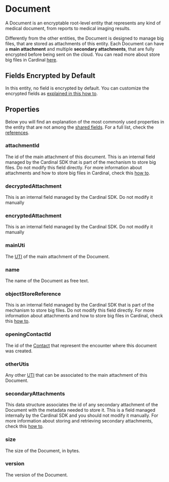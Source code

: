# Document

A Document is an encryptable root-level entity that represents any kind of medical document, from reports to medical imaging
results. 

Differently from the other entities, the Document is designed to manage big files, that are stored as attachments of this
entity. Each Document can have a **main attachment** and multiple **secondary attachments**, that are fully encrypted
before being sent on the cloud. You can read more about store big files in Cardinal [here](/how-to/store-unstructured-data).

## Fields Encrypted by Default
In this entity, no field is encrypted by default. You can customize the encrypted fields as [explained in this how to](/nsdk/how-to/initialize-the-sdk/configure-what-to-encrypt).

## Properties

Below you will find an explanation of the most commonly used properties in the entity that are not among the
[shared fields](/nsdk/explanations/data-model/#shared-fields). For a full list, check the [references](TODO).

### attachmentId
The id of the main attachment of this document. This is an internal field managed by the Cardinal SDK that is part of 
the mechanism to store big files. Do not modify this field directly. For more information about attachments and how to 
store big files in Cardinal, check this [how to](/how-to/store-unstructured-data).

### decryptedAttachment
This is an internal field managed by the Cardinal SDK. Do not modify it manually

### encryptedAttachment
This is an internal field managed by the Cardinal SDK. Do not modify it manually

### mainUti
The [UTI](https://developer.apple.com/library/archive/documentation/FileManagement/Conceptual/understanding_utis/understand_utis_conc/understand_utis_conc.html#//apple_ref/doc/uid/TP40001319-CH202-CHDHIJDE)
of the main attachment of the Document.

### name
The name of the Document as free text.

### objectStoreReference
This is an internal field managed by the Cardinal SDK that is part of the mechanism to store big files. Do not modify
this field directly. For more information about attachments and how to store big files in Cardinal, check this
[how to](/how-to/store-unstructured-data).

### openingContactId
The id of the [Contact](/nsdk/explanations/data-model/contact) that represent the encounter where this document was 
created.

### otherUtis
Any other [UTI](https://developer.apple.com/library/archive/documentation/FileManagement/Conceptual/understanding_utis/understand_utis_conc/understand_utis_conc.html#//apple_ref/doc/uid/TP40001319-CH202-CHDHIJDE)
that can be associated to the main attachment of this Document.

### secondaryAttachments
This data structure associates the id of any secondary attachment of the Document with the metadata needed to store it.
This is a field managed internally by the Cardinal SDK and you should not modify it manually. For more information 
about storing and retrieving secondary attachments, check this [how to](/how-to/store-unstructured-data).

### size
The size of the Document, in bytes.

### version
The version of the Document.